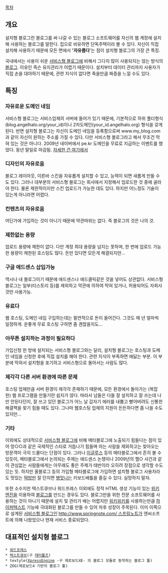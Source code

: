[[목차]]
== 개요 ==
설치형 블로그란 블로그를 써 나갈 수 있는 블로그 소프트웨어를 자신의 웹 계정에 설치해 사용하는 블로그를 말한다. 집으로 비유하면 단독주택이라 볼 수 있다.
자신이 직접 설치해 사용하기 때문에 모든 면에서 ''''자유롭다''''는 점이 설치형 블로그의 가장 큰 특징.

국내에서는 사용이 쉬운 [[서비스형 블로그]]에 비해서 그다지 많이 사용되지는 않는 방식의 [[블로그]]. 이유인 즉슨 유지관리가 어렵기 때문이다. 설치부터 데이터 관리까지 사용자가 직접 손을 대야하기 때문에, 관련 지식이 없다면 죽을만큼 짜증을 느낄 수도 있다.
== 특징 ==
=== 자유로운 도메인 네임 ===
서비스형 블로그는 서비스업체의 서버에 들어가 있기 때문에, 기본적으로 하위 폴더형식(blog.angelhalo.org/your_id)이나 2차도메인(your_id.angelhalo.org) 형식을 갖게 된다. 반면 설치형 블로그는 자신이 도메인 네임을 등록함으로써 www.my_blog.com 과 같이 자신이 원하는 주소를 가질 수 있다. 다만 서비스형 블로그라고 해서 무조건 막혀 있는 것은 아니다. 2009년 네이버에서 pe.kr 도메인을 무료로 지급하는 이벤트를 했었다. 동년 말일로 마감됨. [http://blog.naver.com/fgundam/20058384697 자세한 건 여기에서]
=== 디자인의 자유로움 ===
블로그 레이아웃, 이른바 스킨을 자유롭게 설치할 수 있고, 능력이 되면 새롭게 만들 수도 있다. 그러나 대부분의 서비스형 블로그는 회사에서 지정해서 업로드한 것 중에 골라야 한다. 물론 제한적이지만 스킨 업로드가 가능한 데도 있다. 하지만 어느정도 기술이 있는게 아니라면 어렵다.
=== 컨텐츠의 자유로움 ===
어딘가에 가입하는 것이 아니기 때문에 약관따위는 없다. 즉 블로그의 것은 나의 것.

=== 제한없는 용량 ===
업로드 용량에 제한이 없다. 다만 계정 최대 용량을 넘지는 못하며, 한 번에 업로드 가능한 용량이 제한된 호스팅도 많다. 돈만 있다면 모든게 해결되지만...
=== 구글 애드센스 삽입가능 ===
역시나 내 블로그이기 때문에 애드센스나 애드클릭같은 것을 넣어도 상관없다. 서비스형 블로그는 일부(티스토리 등)를 제외하고 약관에 의하여 막혀 있거나, 허용되어도 자회사 것만 사용가능.
=== 유료다 ===
웹 호스팅, 도메인 네임 구입하는데는 필연적으로 돈이 들어간다. 그것도 매 년 얼마씩 일정하게. 운좋게 무료 호스팅 구하면 좀 괜찮을지도...
=== 아무튼 설치하는 과정이 필요하다 ===
가입신청 한 방에 설치되는 서비스형 블로그와는 달리, 설치형 블로그는 호스팅과 도메인 네임을 신청한 후에 직접 설치를 해야 한다. 관련 지식이 부족하면 애닳는 부분. 이 부분에 막혀서 설치형을 포기하고 서비스형으로 돌아서는 사람도 많다.
=== 제각각 다른 서버 환경에 따른 문제 ===
호스팅 업체만큼 서버 환경이 제각각 존재하기 때문에, 모든 환경에서 돌아가는 (복잡한) 웹 프로그램을 만들기란 쉽지가 않다. 따라서 남들은 다들 잘 설치하고 잘 쓰는데 나만 안된다던지, 잘 쓰고 있던 블로그가 어느 날 갑자기 에러를 내뿜고 뻗어버려도 신통한 해결책을 찾기 힘들 때도 있다. 그나마 웹호스팅 업체의 지원이 든든하다면 좀 나을 수도 있지만...
=== 기타 ===
이외에도 상대적으로 [[서비스형 블로그]]에 비해 메타블로그에 노출되기 힘들다는 점이 있어 망○○과 같은 국제적인 스타로 거듭나기 힘들며 아는 사람을 제외하고는 찾아오는 방문객이 극히 드물다는 단점이 있다. 그러나 [[이글루스]] 등의 메타블로그에서 흔히 볼 수 있듯이, 메타블로그에서 논의되는 주제는 애드센스 논쟁이나 2009년의 헬○ 사건과 같이 관심없는 사람들에게는 아무래도 좋은 주제가 태반이라 오히려 장점으로 생각할 수도 있는 듯.
하지만 올블로그 등의 가입형 메타블로그에 가입하면 설치형 블로그 사용자라도 맛있는 [[떡밥]]만 잘 던지면 [[병맛]]나는 키보드배틀을 즐길 수 있다. 실망하지 말자.

또한 소수지만 텍스트큐브나 워드프레스 이외에도 정적 HTML 생성 기능이 있는 [[위키엔진]]을 이용하여 [[블로그]]를 만드는 경우도 있다. 블로그만을 위한 전문 소프트웨어를 사용하는 것이 아니기 때문에 설치 및 관리가 배는 어렵지만 [[위키위키]]를 사용하는만큼 [[하이퍼텍스트]] 기능에 극대화된 블로그를 만들 수 있어 차후 성장이 주목된다. 이미 이쪽으로 설계된 [[서비스형 블로그]]인 [[http://www.springnote.com/ 스프링노트]]가 엔씨소프트에 의해 나왔었으나 현재 서비스 종료되었다.
== 대표적인 설치형 블로그 ==
 * [[워드프레스]]
 * [http://www.textcube.org/ 텍스트큐브](구 [[태터툴즈]])
 * textyle([[XpressEngine]] -구 제로보드XE- 의 블로그 모듈로 동작하는 블로그 툴)
 * ZOG(제로보드4 기반의 블로그 툴)
